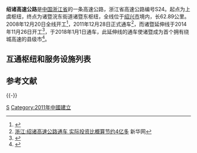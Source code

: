 {{中国高速公路信息框
| 省名 = Zhejiang
| 编号 = S24
| 名称 = 绍兴－诸暨高速公路
| 地圖 = 
| 路線簡稱 = 绍诸
| 最近通車日期 = 2018年1月1日
| 规划总里程 = 62.89
| 起點 = 上虞区上虞枢纽
| 終點 = 诸暨市浣东街道诸暨东枢纽
| 出口處數 =  5
| 服务区数 = 0
}}
'''绍诸高速公路'''是[[中国|中国]][[浙江省|浙江省]]的一条高速公路，浙江省高速公路编号S24。起点为{{China Expwy Name|G1522}}上虞枢纽，终点为诸暨浣东街道诸暨东枢纽{{Zhejiang Expwy Name|S26}}，全线位于[[绍兴市|绍兴市]]境内，长62.89公里。2008年12月20日全线开工<ref>{{Cite web |url=http://www.szgsgl.com///jyxx/jyxx-tc.jsp?id=1229583590184 |title=绍诸高速公路建设工程隆重开工 |access-date=2011-02-10 |archive-url=https://web.archive.org/web/20140104210920/http://www.szgsgl.com///jyxx/jyxx-tc.jsp?id=1229583590184 |archive-date=2014-01-04 |dead-url=yes }}</ref>，2011年12月28日正式通车<ref>[http://www.zj.xinhuanet.com/newscenter/2011-12/30/content_24448364.htm 浙江:绍诸高速公路通车 实际投资比概算节约4亿多] {{webarchive|url=https://web.archive.org/web/20140104211008/http://www.zj.xinhuanet.com/newscenter/2011-12/30/content_24448364.htm |date=2014-01-04 }} 新华网</ref>，而诸暨延伸线于2014年11月26日开工<ref>{{Cite web|title=绍诸高速截弯取直连接杭金衢--浙江频道--人民网|url=http://zj.people.com.cn/n/2014/1127/c186954-23027486.html|accessdate=2019-10-26|work=zj.people.com.cn|archive-date=2015-04-29|archive-url=https://web.archive.org/web/20150429202852/http://zj.people.com.cn/n/2014/1127/c186954-23027486.html|dead-url=no}}</ref>，于2018年1月1日通车，此延伸线的通车使诸暨成为首个拥有绕城高速的县级市<ref>{{Cite web|title=绍诸高速延伸线通车 诸暨成首个拥有绕城高速的县级市|url=https://zj.zjol.com.cn/news/841124.html|accessdate=2019-10-26|work=zj.zjol.com.cn|archive-date=2019-10-26|archive-url=https://web.archive.org/web/20191026143400/https://zj.zjol.com.cn/news/841124.html|dead-url=no}}</ref>。
== 互通枢纽和服务设施列表 ==
{{Start expwy exit box|place=1}}
{{Expwy exit item|type=EH|name=道墟|place=[[绍兴市|绍兴市]]<br/>[[上虞区|上虞区]]|place rows=1|highway connection={{China Expwy Name|G1522}}|road connection={{中国国道名|329}}}}
{{Expwy exit item|type=E|name=绍兴高新区|place=[[绍兴市|绍兴市]]<br/>[[越城区|越城区]]|place rows=2|road connection=平陶公路}}
{{Expwy exit item|type=E|name=富坝|alias=富盛}}
{{Expwy exit item|type=E|name=平水|place=[[绍兴市|绍兴市]]<br/>[[柯桥区|柯桥区]]|place rows=1}}
{{Expwy exit item|type=E|name=绍兴南|place=[[绍兴市|绍兴市]]<br/>[[越城区|越城区]]|place rows=3|road connection=解放南路}}
{{Expwy exit item|type=H|name=鉴湖|highway connection={{China Expwy Name|S9|P=Zhejiang}}}}
{{Expwy exit item|type=S|name=鉴湖|comment=服务区在鉴湖互通右下角}}
{{Expwy exit item|type=E|name=兰亭|place=[[绍兴市|绍兴市]]<br/>[[柯桥区|柯桥区]]|place rows=1|road connection={{中国省道名|308|P=浙江}}}}
{{Expwy exit item|type=E|name=枫桥北|place=[[绍兴市|绍兴市]]<br/>[[诸暨市|诸暨市]]|place rows=4|road connection=步森东路（{{中国省道名|308|P=浙江}}）}}
{{Expwy exit item|type=E|name=枫桥南|road connection=步森大道（{{中国省道名|308|P=浙江}}）}}
{{Expwy exit item|type=H|name=诸暨东|highway connection={{China Expwy Name|S26|P=Zhejiang}}|comment=限绍兴方向出，诸暨方向入}}
{{Expwy exit item|type=MT|name=诸暨浣东|road connection=北三环路<br/>东三环路}}
{{Expwy exit group|诸暨延伸线|place=1}}
{{Expwy exit item|type=H|name=街亭|place=[[绍兴市|绍兴市]]<br/>[[诸暨市|诸暨市]]|place rows=6|highway connection={{China Expwy Name|S26|P=Zhejiang}}}}
{{Expwy exit item|type=E|name=街亭}}
{{Expwy exit item|type=E|name=诸暨南|road connection=诸安线}}
{{Expwy exit item|type=P|name=牌头}}
{{Expwy exit item|type=E|name=安华|road connection={{中国省道名|103|P=浙江}}}}
{{Expwy exit item|type=H|name=安华|highway connection={{China Expwy Name|G60}}}}
{{End expwy exit box|place=1}}

== 参考文献 ==
{{Reflist}}

{{-}}
{{浙江省高速公路|S}}

[[Category:绍兴公路|S]]
[[Category:2011年中國建立|Category:2011年中國建立]]